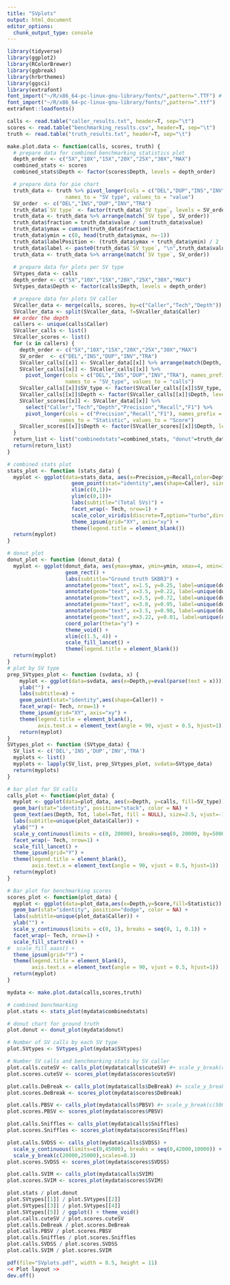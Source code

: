 ```yaml
---
title: "SVplots"
output: html_document
editor_options: 
  chunk_output_type: console
---
```


```r
library(tidyverse)
library(ggplot2)
library(RColorBrewer)
library(ggbreak)
library(hrbrthemes)
library(ggsci)
library(extrafont)
font_import("~/R/x86_64-pc-linux-gnu-library/fonts/",pattern=".TTF") # downloaded Arial for theme_ipsum
font_import("~/R/x86_64-pc-linux-gnu-library/fonts/",pattern=".ttf")
extrafont::loadfonts()

```

```r
calls <- read.table("caller_results.txt", header=T, sep="\t")
scores <- read.table("benchmarking_results.csv", header=T, sep="\t")
truth <- read.table("truth_results.txt", header=T, sep="\t")
```

```r
make.plot.data <- function(calls, scores, truth) {
  # prepare data for combined benchmarking statistics plot 
  depth_order <- c("5X","10X","15X","20X","25X","30X","MAX")
  combined_stats <- scores
  combined_stats$Depth <- factor(scores$Depth, levels = depth_order)

  # prepare data for pie chart
  truth_data <- truth %>% pivot_longer(cols = c("DEL","DUP","INS","INV","TRA"), names_prefix = "var_", 
                   names_to = "SV type", values_to = "value")
  SV_order  <- c("DEL","INS","DUP","INV","TRA")
  truth_data$`SV type` <- factor(truth_data$`SV type`, levels = SV_order)
  truth_data <- truth_data %>% arrange(match(`SV type`, SV_order))
  truth_data$fraction = truth_data$value / sum(truth_data$value)
  truth_data$ymax = cumsum(truth_data$fraction)
  truth_data$ymin = c(0, head(truth_data$ymax, n=-1))
  truth_data$labelPosition <- (truth_data$ymax + truth_data$ymin) / 2
  truth_data$label <- paste0(truth_data$`SV type`, "\n",truth_data$value)
  truth_data <- truth_data %>% arrange(match(`SV type`, SV_order))
  
  # prepare data for plots per SV type
  SVtypes_data <- calls
  depth_order <- c("5X","10X","15X","20X","25X","30X","MAX")
  SVtypes_data$Depth <- factor(calls$Depth, levels = depth_order)

  # prepare data for plots SV caller
  SVcaller_data <- merge(calls, scores, by=c("Caller","Tech","Depth"))
  SVcaller_data <- split(SVcaller_data, f=SVcaller_data$Caller)
  ## order the depth
  callers <- unique(calls$Caller)
  SVcaller_calls <- list()
  SVcaller_scores <- list()
  for (x in callers) {
    depth_order <- c("5X","10X","15X","20X","25X","30X","MAX")
    SV_order  <- c("DEL","INS","DUP","INV","TRA")
    SVcaller_calls[[x]] <- SVcaller_data[[x]] %>% arrange(match(Depth, depth_order))
    SVcaller_calls[[x]] <- SVcaller_calls[[x]] %>%
      pivot_longer(cols = c("DEL","INS","DUP","INV","TRA"), names_prefix = "var_", 
                   names_to = "SV_type", values_to = "calls")
    SVcaller_calls[[x]]$SV_type <- factor(SVcaller_calls[[x]]$SV_type, levels = SV_order)
    SVcaller_calls[[x]]$Depth <- factor(SVcaller_calls[[x]]$Depth, levels = depth_order)
    SVcaller_scores[[x]] <- SVcaller_data[[x]] %>%
      select("Caller","Tech","Depth","Precision","Recall","F1") %>% 
      pivot_longer(cols = c("Precision","Recall","F1"), names_prefix = "var_", 
                 names_to = "Statistic", values_to = "Score")
    SVcaller_scores[[x]]$Depth <- factor(SVcaller_scores[[x]]$Depth, levels = depth_order)
  }
  return_list <- list("combinedstats"=combined_stats, "donut"=truth_data, "SVtypes"=SVtypes_data, "calls"=SVcaller_calls, "scores"=SVcaller_scores)
  return(return_list)
}

```

```r
# combined stats plot
stats_plot <- function (stats_data) {
  myplot <- ggplot(data=stats_data, aes(x=Precision,y=Recall,color=Depth,group=Tech)) +
                     geom_point(stat="identity",aes(shape=Caller), size = 3) +
                     xlim(c(0,1))+
                     ylim(c(0,1))+
                     labs(subtitle="(Total SVs)") +
                     facet_wrap(~ Tech, nrow=1) +
                     scale_color_viridis(discrete=T,option="turbo",direction=1,begin=0.1,end=0.8) +
                     theme_ipsum(grid="XY", axis="xy") +
                     theme(legend.title = element_blank()) 
  return(myplot)
}

# donut plot
donut_plot <- function (donut_data) {
  myplot <- ggplot(donut_data, aes(ymax=ymax, ymin=ymin, xmax=4, xmin=3, fill=`SV type`)) +
                   geom_rect() +
                   labs(subtitle="Ground truth SKBR3") +
                   annotate(geom="text", x=1.5, y=0.25, label=unique(donut_data$Tot), color="black", size=7) +
                   annotate(geom="text", x=3.5, y=0.22, label=unique(donut_data$value[1]), color="white", size=5) +
                   annotate(geom="text", x=3.5, y=0.72, label=unique(donut_data$value[2]), color="white", size=5) +
                   annotate(geom="text", x=3.8, y=0.95, label=unique(donut_data$value[3]), color="white", size=5) +
                   annotate(geom="text", x=3.5, y=0.98, label=unique(donut_data$value[4]), color="white", size=5) +
                   annotate(geom="text", x=3.22, y=0.01, label=unique(donut_data$value[5]), color="white", size=5) +
                   coord_polar(theta="y") +
                   theme_void() +
                   xlim(c(1.5, 4)) +
                   scale_fill_lancet() +
                   theme(legend.title = element_blank())
  return(myplot)
}
# plot by SV type
prep_SVtypes_plot <- function (svdata, x) {
    myplot <- ggplot(data=svdata, aes(x=Depth,y=eval(parse(text = x)))) +
    ylab("") +
    labs(subtitle=x) +
    geom_point(stat="identity",aes(shape=Caller)) +
    facet_wrap(~ Tech, nrow=1) +
    theme_ipsum(grid="XY", axis="xy") +
    theme(legend.title = element_blank(),
          axis.text.x = element_text(angle = 90, vjust = 0.5, hjust=1))
    return(myplot)
}
SVtypes_plot <- function (SVtype_data) {
  SV_list <- c('DEL','INS','DUP','INV','TRA')
  myplots <- list()
  myplots <- lapply(SV_list, prep_SVtypes_plot, svdata=SVtype_data)
  return(myplots)
}

# bar plot for SV calls 
calls_plot <- function(plot_data) {
  myplot <- ggplot(data=plot_data, aes(x=Depth, y=calls, fill=SV_type)) +
  geom_bar(stat="identity", position="stack", color = NA) +
  geom_text(aes(Depth, Tot, label=Tot, fill = NULL), size=2.5, vjust=-1, col="black") + # total values
  labs(subtitle=unique(plot_data$Caller)) +
  ylab("") +
  scale_y_continuous(limits = c(0, 20000), breaks=seq(0, 20000, by=5000)) +
  facet_wrap(~ Tech, nrow=1) +
  scale_fill_lancet() +
  theme_ipsum(grid="Y") +
  theme(legend.title = element_blank(),
        axis.text.x = element_text(angle = 90, vjust = 0.5, hjust=1))
  return(myplot)
}

# Bar plot for benchmarking scores
scores_plot <- function(plot_data) {
  myplot <- ggplot(data=plot_data,aes(x=Depth,y=Score,fill=Statistic)) + 
  geom_bar(stat="identity", position="dodge", color = NA) +
  labs(subtitle=unique(plot_data$Caller)) +
  ylab("") +
  scale_y_continuous(limits = c(0, 1), breaks = seq(0, 1, 0.1)) +
  facet_wrap(~ Tech, nrow=1) +
  scale_fill_startrek() +
#  scale_fill_aaas() +
  theme_ipsum(grid="Y") +
  theme(legend.title = element_blank(),
        axis.text.x = element_text(angle = 90, vjust = 0.5, hjust=1))
  return(myplot)
}
```

```r
mydata <- make.plot.data(calls,scores,truth)

# combined benchmarking
plot.stats <- stats_plot(mydata$combinedstats)

# donut chart for ground truth
plot.donut <- donut_plot(mydata$donut)

# Number of SV calls by each SV type
plot.SVtypes <- SVtypes_plot(mydata$SVtypes)

# Number SV calls and benchmarking stats by SV caller
plot.calls.cuteSV <- calls_plot(mydata$calls$cuteSV) #+ scale_y_break(c(1000,20000), scales = 1.5)
plot.scores.cuteSV <- scores_plot(mydata$scores$cuteSV)

plot.calls.DeBreak <- calls_plot(mydata$calls$DeBreak) #+ scale_y_break(c(200, 1000), scales = 1.5)
plot.scores.DeBreak <- scores_plot(mydata$scores$DeBreak)

plot.calls.PBSV <- calls_plot(mydata$calls$PBSV) #+ scale_y_break(c(5000, 8000), scales = 1.5)
plot.scores.PBSV <- scores_plot(mydata$scores$PBSV)

plot.calls.Sniffles <- calls_plot(mydata$calls$Sniffles)
plot.scores.Sniffles <- scores_plot(mydata$scores$Sniffles)

plot.calls.SVDSS <- calls_plot(mydata$calls$SVDSS) + 
  scale_y_continuous(limits=c(0,45000), breaks = seq(0,42000,10000)) +
  scale_y_break(c(20000,25000),scales=0.3)
plot.scores.SVDSS <- scores_plot(mydata$scores$SVDSS) 

plot.calls.SVIM <- calls_plot(mydata$calls$SVIM)
plot.scores.SVIM <- scores_plot(mydata$scores$SVIM)
```



```r
plot.stats / plot.donut
plot.SVtypes[[1]] / plot.SVtypes[[2]]
plot.SVtypes[[3]] / plot.SVtypes[[4]]
plot.SVtypes[[5]] / ggplot() + theme_void()
plot.calls.cuteSV / plot.scores.cuteSV
plot.calls.DeBreak / plot.scores.DeBreak
plot.calls.PBSV / plot.scores.PBSV
plot.calls.Sniffles / plot.scores.Sniffles
plot.calls.SVDSS / plot.scores.SVDSS
plot.calls.SVIM / plot.scores.SVIM
```


```r
pdf(file="SVplots.pdf", width = 8.5, height = 11)
<< Plot layout >>
dev.off()
```
